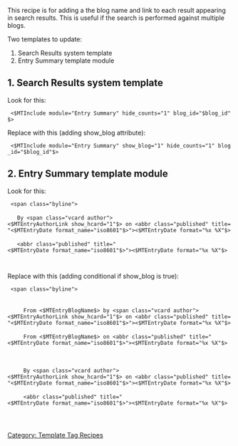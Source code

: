 This recipe is for adding a the blog name and link to each result appearing in search results. This is useful if the search is performed against multiple blogs.

Two templates to update:
# Search Results system template
# Entry Summary template module


== 1. Search Results system template ==

Look for this:

  <$MTInclude module="Entry Summary" hide_counts="1" blog_id="$blog_id"$>

Replace with this (adding show_blog attribute):

  <$MTInclude module="Entry Summary" show_blog="1" hide_counts="1" blog_id="$blog_id"$>


== 2. Entry Summary template module ==

Look for this:

  &lt;span class="byline">
  <MTIfNonEmpty tag="EntryAuthorDisplayName">
    By &lt;span class="vcard author"><$MTEntryAuthorLink show_hcard="1"$></span> on <abbr class="published" title="<$MTEntryDate format_name="iso8601"$>"><$MTEntryDate format="%x %X"$></abbr>
  <MTElse>
    <abbr class="published" title="<$MTEntryDate format_name="iso8601"$>"><$MTEntryDate format="%x %X"$></abbr>
  </MTIfNonEmpty>
  </span>


Replace with this (adding conditional if show_blog is true):

  &lt;span class="byline">
  <MTIf name="show_blog">
      <MTIfNonEmpty tag="EntryAuthorDisplayName">
      From <$MTEntryBlogName$> by &lt;span class="vcard author"><$MTEntryAuthorLink show_hcard="1"$></span> on <abbr class="published" title="<$MTEntryDate format_name="iso8601"$>"><$MTEntryDate format="%x %X"$></abbr>
      <MTElse>
      From <$MTEntryBlogName$> on <abbr class="published" title="<$MTEntryDate format_name="iso8601"$>"><$MTEntryDate format="%x %X"$></abbr>
      </MTIfNonEmpty>
  <MTElse>
      <MTIfNonEmpty tag="EntryAuthorDisplayName">
      By &lt;span class="vcard author"><$MTEntryAuthorLink show_hcard="1"$></span> on <abbr class="published" title="<$MTEntryDate format_name="iso8601"$>"><$MTEntryDate format="%x %X"$></abbr>
      <MTElse>
      <abbr class="published" title="<$MTEntryDate format_name="iso8601"$>"><$MTEntryDate format="%x %X"$></abbr>
      </MTIfNonEmpty>
  </MTIf>
  </span>

[[Category: Template Tag Recipes]]

